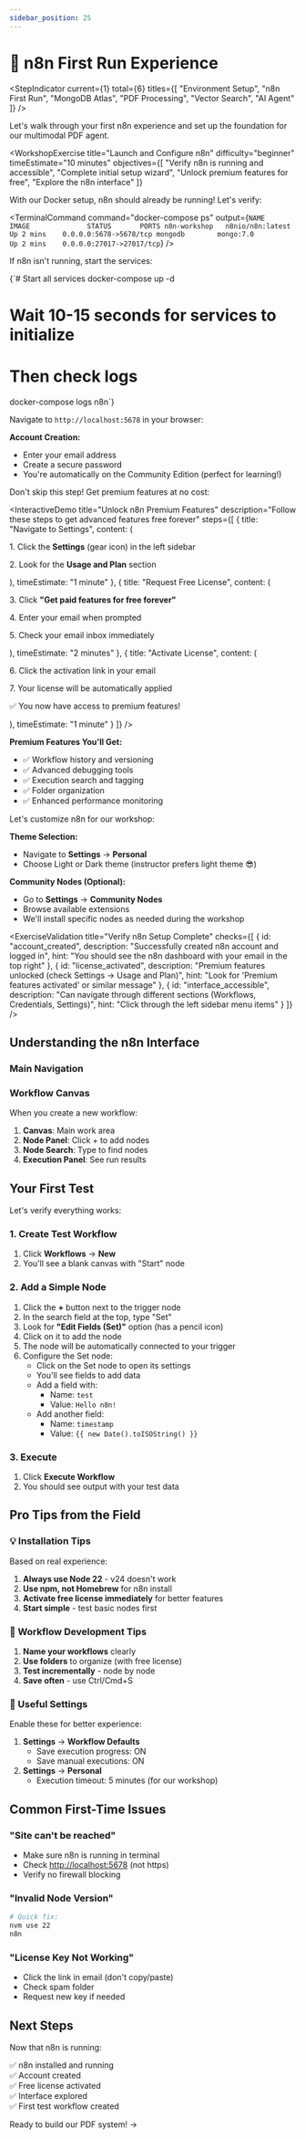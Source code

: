 ```yaml
---
sidebar_position: 25
---
```


# 🚀 n8n First Run Experience

<StepIndicator current={1} total={6} titles={[
  "Environment Setup", 
  "n8n First Run", 
  "MongoDB Atlas", 
  "PDF Processing", 
  "Vector Search", 
  "AI Agent"
]} />

Let's walk through your first n8n experience and set up the foundation for our multimodal PDF agent.

<WorkshopExercise 
  title="Launch and Configure n8n" 
  difficulty="beginner"
  timeEstimate="10 minutes"
  objectives={[
    "Verify n8n is running and accessible",
    "Complete initial setup wizard",
    "Unlock premium features for free",
    "Explore the n8n interface"
  ]}
>

<ExerciseStep stepNumber="1" title="Verify n8n Service">

With our Docker setup, n8n should already be running! Let's verify:

<TerminalCommand 
  command="docker-compose ps"
  output={`NAME           IMAGE              STATUS       PORTS
n8n-workshop   n8nio/n8n:latest   Up 2 mins    0.0.0.0:5678->5678/tcp
mongodb        mongo:7.0          Up 2 mins    0.0.0.0:27017->27017/tcp`}
/>

If n8n isn't running, start the services:

<CodeBlock language="bash" title="Start All Services">
{`# Start all services
docker-compose up -d

# Wait 10-15 seconds for services to initialize
# Then check logs
docker-compose logs n8n`}
</CodeBlock>

<ServiceTester 
  serviceName="n8n" 
  testUrl="http://localhost:5678"
  testData={{}}
/>

</ExerciseStep>

<ExerciseStep stepNumber="2" title="Complete Initial Setup Wizard">

Navigate to `http://localhost:5678` in your browser:

**Account Creation:**
- Enter your email address
- Create a secure password  
- You're automatically on the Community Edition (perfect for learning!)

<Screenshot src="/img/n8n-1.png" alt="n8n Initial Setup" />

</ExerciseStep>

<ExerciseStep stepNumber="3" title="Unlock Premium Features (Free!)">

Don't skip this step! Get premium features at no cost:

<InteractiveDemo 
  title="Unlock n8n Premium Features"
  description="Follow these steps to get advanced features free forever"
  steps={[
    {
      title: "Navigate to Settings",
      content: (
        <div>
          <p>1. Click the **Settings** (gear icon) in the left sidebar</p>
          <p>2. Look for the **Usage and Plan** section</p>
        </div>
      ),
      timeEstimate: "1 minute"
    },
    {
      title: "Request Free License",
      content: (
        <div>
          <p>3. Click **"Get paid features for free forever"**</p>
          <p>4. Enter your email when prompted</p>
          <p>5. Check your email inbox immediately</p>
        </div>
      ),
      timeEstimate: "2 minutes"
    },
    {
      title: "Activate License",
      content: (
        <div>
          <p>6. Click the activation link in your email</p>
          <p>7. Your license will be automatically applied</p>
          <p>✅ You now have access to premium features!</p>
        </div>
      ),
      timeEstimate: "1 minute"
    }
  ]}
/>

**Premium Features You'll Get:**
- ✅ Workflow history and versioning
- ✅ Advanced debugging tools
- ✅ Execution search and tagging
- ✅ Folder organization
- ✅ Enhanced performance monitoring

</ExerciseStep>

<ExerciseStep stepNumber="4" title="Configure Your Workspace">

Let's customize n8n for our workshop:

**Theme Selection:**
- Navigate to **Settings** → **Personal**
- Choose Light or Dark theme (instructor prefers light theme 😎)

**Community Nodes (Optional):**
- Go to **Settings** → **Community Nodes**
- Browse available extensions
- We'll install specific nodes as needed during the workshop

</ExerciseStep>

<ExerciseValidation 
  title="Verify n8n Setup Complete"
  checks={[
    {
      id: "account_created",
      description: "Successfully created n8n account and logged in",
      hint: "You should see the n8n dashboard with your email in the top right"
    },
    {
      id: "license_activated",
      description: "Premium features unlocked (check Settings → Usage and Plan)",
      hint: "Look for 'Premium features activated' or similar message"
    },
    {
      id: "interface_accessible",
      description: "Can navigate through different sections (Workflows, Credentials, Settings)",
      hint: "Click through the left sidebar menu items"
    }
  ]}
/>

</WorkshopExercise>

## Understanding the n8n Interface

### Main Navigation

<Screenshot src="/img/n8n-1.png" alt="n8n Overview Dashboard" />

### Workflow Canvas

When you create a new workflow:

1. **Canvas**: Main work area
2. **Node Panel**: Click + to add nodes
3. **Node Search**: Type to find nodes
4. **Execution Panel**: See run results

<Screenshot src="/img/n8n-2.png" alt="n8n Overview Dashboard" />

## Your First Test

Let's verify everything works:

### 1. Create Test Workflow

1. Click **Workflows** → **New**
2. You'll see a blank canvas with "Start" node

### 2. Add a Simple Node

1. Click the **+** button next to the trigger node
2. In the search field at the top, type "Set"
3. Look for **"Edit Fields (Set)"** option (has a pencil icon)
4. Click on it to add the node
5. The node will be automatically connected to your trigger
6. Configure the Set node:
   - Click on the Set node to open its settings
   - You'll see fields to add data
   - Add a field with:
     - Name: `test`
     - Value: `Hello n8n!`
   - Add another field:
     - Name: `timestamp`
     - Value: `{{ new Date().toISOString() }}`
    

### 3. Execute

1. Click **Execute Workflow**
2. You should see output with your test data

## Pro Tips from the Field

### 💡 Installation Tips

Based on real experience:

1. **Always use Node 22** - v24 doesn't work
2. **Use npm, not Homebrew** for n8n install
3. **Activate free license immediately** for better features
4. **Start simple** - test basic nodes first

### 🎯 Workflow Development Tips

1. **Name your workflows** clearly
2. **Use folders** to organize (with free license)
3. **Test incrementally** - node by node
4. **Save often** - use Ctrl/Cmd+S

### 🔧 Useful Settings

Enable these for better experience:

1. **Settings** → **Workflow Defaults**
    - Save execution progress: ON
    - Save manual executions: ON
2. **Settings** → **Personal**
    - Execution timeout: 5 minutes (for our workshop)

## Common First-Time Issues

### "Site can't be reached"

- Make sure n8n is running in terminal
- Check [http://localhost:5678](http://localhost:5678/) (not https)
- Verify no firewall blocking

### "Invalid Node Version"

```bash
# Quick fix:
nvm use 22
n8n
```

### "License Key Not Working"

- Click the link in email (don't copy/paste)
- Check spam folder
- Request new key if needed

## Next Steps

Now that n8n is running:

✅ n8n installed and running  
✅ Account created  
✅ Free license activated  
✅ Interface explored  
✅ First test workflow created

Ready to build our PDF system! →